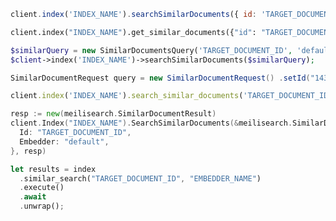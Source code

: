<CodeGroup>

```javascript JS
client.index('INDEX_NAME').searchSimilarDocuments({ id: 'TARGET_DOCUMENT_ID', embedder: 'default' })
```

```python Python
client.index("INDEX_NAME").get_similar_documents({"id": "TARGET_DOCUMENT_ID", "embedder": "default"})
```

```php PHP
$similarQuery = new SimilarDocumentsQuery('TARGET_DOCUMENT_ID', 'default');
$client->index('INDEX_NAME')->searchSimilarDocuments($similarQuery);
```

```java Java
SimilarDocumentRequest query = new SimilarDocumentRequest() .setId("143") .setEmbedder("manual"); client.index("movies").searchSimilarDocuments(query)
```

```ruby Ruby
client.index('INDEX_NAME').search_similar_documents('TARGET_DOCUMENT_ID', embedder: 'default')
```

```go Go
resp := new(meilisearch.SimilarDocumentResult)
client.Index("INDEX_NAME").SearchSimilarDocuments(&meilisearch.SimilarDocumentQuery{
  Id: "TARGET_DOCUMENT_ID",
  Embedder: "default",
}, resp)
```

```rust Rust
let results = index
  .similar_search("TARGET_DOCUMENT_ID", "EMBEDDER_NAME")
  .execute()
  .await
  .unwrap();
```
</CodeGroup>